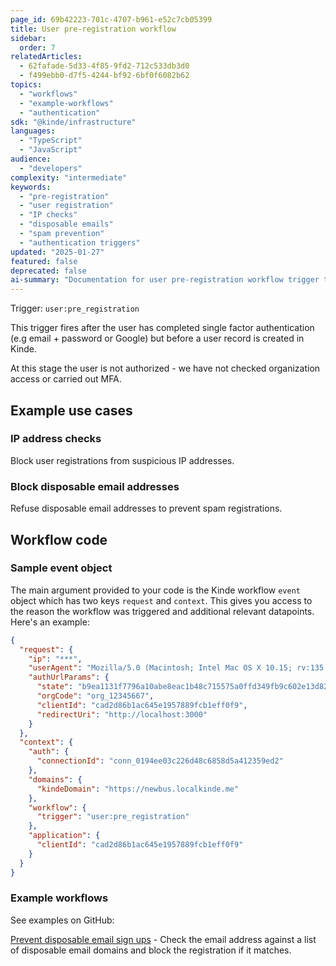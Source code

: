 ```yaml
---
page_id: 69b42223-701c-4707-b961-e52c7cb05399
title: User pre-registration workflow
sidebar:
  order: 7
relatedArticles:
  - 62fafade-5d33-4f85-9fd2-712c533db3d0
  - f499ebb0-d7f5-4244-bf92-6bf0f6082b62
topics:
  - "workflows"
  - "example-workflows"
  - "authentication"
sdk: "@kinde/infrastructure"
languages:
  - "TypeScript"
  - "JavaScript"
audience:
  - "developers"
complexity: "intermediate"
keywords:
  - "pre-registration"
  - "user registration"
  - "IP checks"
  - "disposable emails"
  - "spam prevention"
  - "authentication triggers"
updated: "2025-01-27"
featured: false
deprecated: false
ai-summary: "Documentation for user pre-registration workflow trigger that fires after single factor authentication but before user record creation, with examples for IP checks and disposable email blocking."
---
```


Trigger: `user:pre_registration`

This trigger fires after the user has completed single factor authentication (e.g email + password or Google) but before a user record is created in Kinde.

<Aside type="warning">

At this stage the user is not authorized - we have not checked organization access or carried out MFA.

</Aside>

## Example use cases

### IP address checks

Block user registrations from suspicious IP addresses.

### Block disposable email addresses

Refuse disposable email addresses to prevent spam registrations.

## Workflow code

### Sample event object

The main argument provided to your code is the Kinde workflow `event` object which has two keys `request` and `context`. This gives you access to the reason the workflow was triggered and additional relevant datapoints. Here's an example:

```json
{
  "request": {
    "ip": "***",
    "userAgent": "Mozilla/5.0 (Macintosh; Intel Mac OS X 10.15; rv:135.0) Gecko/20100101 Firefox/135.0",
    "authUrlParams": {
      "state": "b9ea1131f7796a10abe8eac1b48c715575a0ffd349fb9c602e13d824",
      "orgCode": "org_12345667",
      "clientId": "cad2d86b1ac645e1957889fcb1eff0f9",
      "redirectUri": "http://localhost:3000"
    }
  },
  "context": {
    "auth": {
      "connectionId": "conn_0194ee03c226d48c6858d5a412359ed2"
    },
    "domains": {
      "kindeDomain": "https://newbus.localkinde.me"
    },
    "workflow": {
      "trigger": "user:pre_registration"
    },
    "application": {
      "clientId": "cad2d86b1ac645e1957889fcb1eff0f9"
    }
  }
}
```

### Example workflows

See examples on GitHub:

[Prevent disposable email sign ups](https://github.com/kinde-starter-kits/workflow-examples/blob/main/preUserRegistration/blockDisposableEmails.ts) - Check the email address against a list of disposable email domains and block the registration if it matches.
